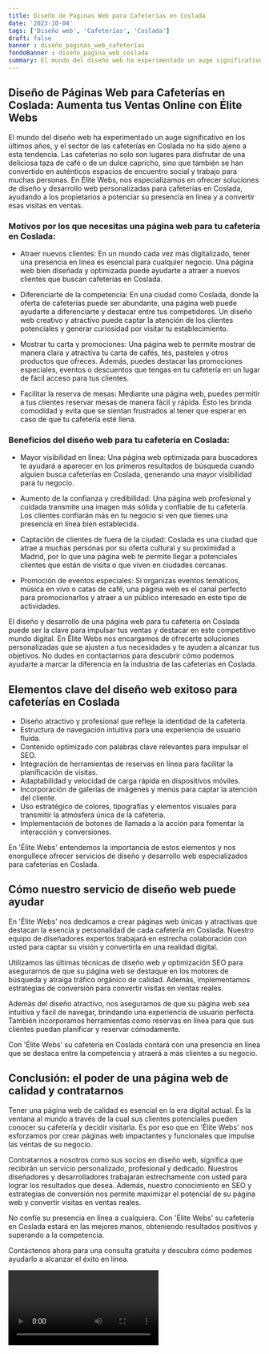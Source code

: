 ```yaml
---
title: Diseño de Páginas Web para Cafeterías en Coslada
date: '2023-10-04'
tags: ['Diseño web', 'Cafeterías', 'Coslada']
draft: false
banner : diseño_paginas_web_cafeterías
fondoBanner : diseño_pagina_web_coslada
summary: El mundo del diseño web ha experimentado un auge significativo en los últimos años, y el sector de las cafeterías en Coslada no ha sido ajeno a esta tendencia. Las cafeterías no solo son lugares para disfrutar de una deliciosa taza de café o de un dulce capricho, sino que también se han convertido en auténticos espacios de encuentro social y trabajo para muchas personas. En Élite Webs, nos especializamos en ofrecer soluciones de diseño y desarrollo web personalizadas para cafeterías en Coslada, ayudando a los propietarios a potenciar su presencia en línea y a convertir esas visitas en ventas.
---
```


## Diseño de Páginas Web para Cafeterías en Coslada: Aumenta tus Ventas Online con Élite Webs

El mundo del diseño web ha experimentado un auge significativo en los últimos años, y el sector de las cafeterías en Coslada no ha sido ajeno a esta tendencia. Las cafeterías no solo son lugares para disfrutar de una deliciosa taza de café o de un dulce capricho, sino que también se han convertido en auténticos espacios de encuentro social y trabajo para muchas personas. En Élite Webs, nos especializamos en ofrecer soluciones de diseño y desarrollo web personalizadas para cafeterías en Coslada, ayudando a los propietarios a potenciar su presencia en línea y a convertir esas visitas en ventas.

### Motivos por los que necesitas una página web para tu cafetería en Coslada:

- Atraer nuevos clientes: En un mundo cada vez más digitalizado, tener una presencia en línea es esencial para cualquier negocio. Una página web bien diseñada y optimizada puede ayudarte a atraer a nuevos clientes que buscan cafeterías en Coslada.

- Diferenciarte de la competencia: En una ciudad como Coslada, donde la oferta de cafeterías puede ser abundante, una página web puede ayudarte a diferenciarte y destacar entre tus competidores. Un diseño web creativo y atractivo puede captar la atención de los clientes potenciales y generar curiosidad por visitar tu establecimiento.

- Mostrar tu carta y promociones: Una página web te permite mostrar de manera clara y atractiva tu carta de cafés, tés, pasteles y otros productos que ofreces. Además, puedes destacar las promociones especiales, eventos o descuentos que tengas en tu cafetería en un lugar de fácil acceso para tus clientes.

- Facilitar la reserva de mesas: Mediante una página web, puedes permitir a tus clientes reservar mesas de manera fácil y rápida. Esto les brinda comodidad y evita que se sientan frustrados al tener que esperar en caso de que tu cafetería esté llena.

### Beneficios del diseño web para tu cafetería en Coslada:

- Mayor visibilidad en línea: Una página web optimizada para buscadores te ayudará a aparecer en los primeros resultados de búsqueda cuando alguien busca cafeterías en Coslada, generando una mayor visibilidad para tu negocio.

- Aumento de la confianza y credibilidad: Una página web profesional y cuidada transmite una imagen más sólida y confiable de tu cafetería. Los clientes confiarán más en tu negocio si ven que tienes una presencia en línea bien establecida.

- Captación de clientes de fuera de la ciudad: Coslada es una ciudad que atrae a muchas personas por su oferta cultural y su proximidad a Madrid, por lo que una página web te permite llegar a potenciales clientes que están de visita o que viven en ciudades cercanas.

- Promoción de eventos especiales: Si organizas eventos temáticos, música en vivo o catas de café, una página web es el canal perfecto para promocionarlos y atraer a un público interesado en este tipo de actividades.

El diseño y desarrollo de una página web para tu cafetería en Coslada puede ser la clave para impulsar tus ventas y destacar en este competitivo mundo digital. En Élite Webs nos encargamos de ofrecerte soluciones personalizadas que se ajusten a tus necesidades y te ayuden a alcanzar tus objetivos. No dudes en contactarnos para descubrir cómo podemos ayudarte a marcar la diferencia en la industria de las cafeterías en Coslada.

<GifSeo />

<Cta />

## Elementos clave del diseño web exitoso para cafeterías en Coslada

- Diseño atractivo y profesional que refleje la identidad de la cafetería.
- Estructura de navegación intuitiva para una experiencia de usuario fluida.
- Contenido optimizado con palabras clave relevantes para impulsar el SEO.
- Integración de herramientas de reservas en línea para facilitar la planificación de visitas.
- Adaptabilidad y velocidad de carga rápida en dispositivos móviles.
- Incorporación de galerías de imágenes y menús para captar la atención del cliente.
- Uso estratégico de colores, tipografías y elementos visuales para transmitir la atmósfera única de la cafetería.
- Implementación de botones de llamada a la acción para fomentar la interacción y conversiones.

En 'Élite Webs' entendemos la importancia de estos elementos y nos enorgullece ofrecer servicios de diseño y desarrollo web especializados para cafeterías en Coslada.

## Cómo nuestro servicio de diseño web puede ayudar

En 'Élite Webs' nos dedicamos a crear páginas web únicas y atractivas que destacan la esencia y personalidad de cada cafetería en Coslada. Nuestro equipo de diseñadores expertos trabajará en estrecha colaboración con usted para captar su visión y convertirla en una realidad digital.

Utilizamos las últimas técnicas de diseño web y optimización SEO para asegurarnos de que su página web se destaque en los motores de búsqueda y atraiga tráfico orgánico de calidad. Además, implementamos estrategias de conversión para convertir visitas en ventas reales.

Además del diseño atractivo, nos aseguramos de que su página web sea intuitiva y fácil de navegar, brindando una experiencia de usuario perfecta. También incorporamos herramientas como reservas en línea para que sus clientes puedan planificar y reservar cómodamente.

Con 'Élite Webs' su cafetería en Coslada contará con una presencia en línea que se destaca entre la competencia y atraerá a más clientes a su negocio.

## Conclusión: el poder de una página web de calidad y contratarnos

Tener una página web de calidad es esencial en la era digital actual. Es la ventana al mundo a través de la cual sus clientes potenciales pueden conocer su cafetería y decidir visitarla. Es por eso que en 'Élite Webs' nos esforzamos por crear páginas web impactantes y funcionales que impulse las ventas de su negocio.

Contratarnos a nosotros como sus socios en diseño web, significa que recibirán un servicio personalizado, profesional y dedicado. Nuestros diseñadores y desarrolladores trabajarán estrechamente con usted para lograr los resultados que desea. Además, nuestro conocimiento en SEO y estrategias de conversión nos permite maximizar el potencial de su página web y convertir visitas en ventas reales.

No confíe su presencia en línea a cualquiera. Con 'Élite Webs' su cafetería en Coslada estará en las mejores manos, obteniendo resultados positivos y superando a la competencia.

Contáctenos ahora para una consulta gratuita y descubra cómo podemos ayudarlo a alcanzar el éxito en línea.

<Video />

<CtaBot job='Cafeterías' city='Coslada'/>

<Gmaps query='Coslada+españa+maps' />